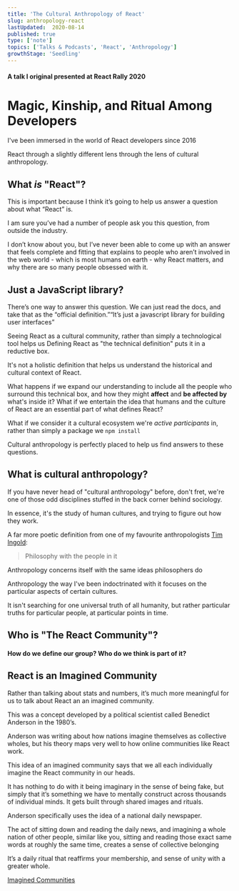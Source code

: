 ```yaml
---
title: 'The Cultural Anthropology of React'
slug: anthropology-react
lastUpdated:  2020-08-14
published: true
type: ['note']
topics: ['Talks & Podcasts', 'React', 'Anthropology']
growthStage: 'Seedling'
---
```


#### A talk I original presented at React Rally 2020

# Magic, Kinship, and Ritual Among Developers

I've been immersed in the world of React developers since 2016

React through a slightly different lens through the lens of cultural anthropology. 

## What _is_ "React"?

This is important because I think it’s going to help us answer a question about what “React” is.

I am sure you’ve had a number of people ask you this question, from outside the industry.

I don’t know about you, but I’ve never been able to come up with an answer that feels complete and fitting that explains to people who aren’t involved in the web world - which is most humans on earth - why React matters, and why there are so many people obsessed with it.

## Just a JavaScript library?

There’s one way to answer this question. We can just read the docs, and take that as the “official definition.”“It’s just a javascript library for building user interfaces”


Seeing React as a cultural community, rather than simply a technological tool helps us 
Defining React as "the technical definition" puts it in a reductive box.

It's not a holistic definition that helps us understand the historical and cultural context of React.

What happens if we expand our understanding to include all the people who surround this technical box, and how they might __affect__ and __be affected by__ what's inside it? What if we entertain the idea that humans and the culture of React are an essential part of what defines React?

What if we consider it a cultural ecosystem we're _active participants_ in, rather than simply a package we `npm install`

Cultural anthropology is perfectly placed to help us find answers to these questions. 

## What is cultural anthropology?

If you have never head of "cultural anthropology" before, don't fret, we're one of those odd disciplines stuffed in the back corner behind sociology.

In essence, it's the study of human cultures, and trying to figure out how they work.

A far more poetic definition from one of my favourite anthropologists [Tim Ingold]():

> Philosophy with the people in it

Anthropology concerns itself with the same ideas philosophers do 

Anthropology the way I've been indoctrinated with it focuses on the particular aspects of certain cultures.

It isn't searching for one universal truth of all humanity, but rather particular truths for particular people, at particular points in time.

## Who is "The React Community"?

#### How do we define our group? Who do we think is part of it?

## React is an Imagined Community

Rather than talking about stats and numbers, it’s much more meaningful for us to talk about React an an imagined community.

This was a concept developed by a political scientist called Benedict Anderson in the 1980’s.

Anderson was writing about how nations imagine themselves as collective wholes, but his theory maps very well to how online communities like React work.

This idea of an imagined community says that we all each individually imagine the React community in our heads.

It has nothing to do with it being imaginary in the sense of being fake, but simply that it’s something we have to mentally construct across thousands of individual minds. It gets built through shared images and rituals.

Anderson specifically uses the idea of a national daily newspaper.

The act of sitting down and reading the daily news, and imagining a whole nation of other people, similar like you, sitting and reading those exact same words at roughly the same time, creates a sense of collective belonging

It’s a daily ritual that reaffirms your membership, and sense of unity with a greater whole.

[Imagined Communities](http://maggieappleton.com/imaged-communities)

